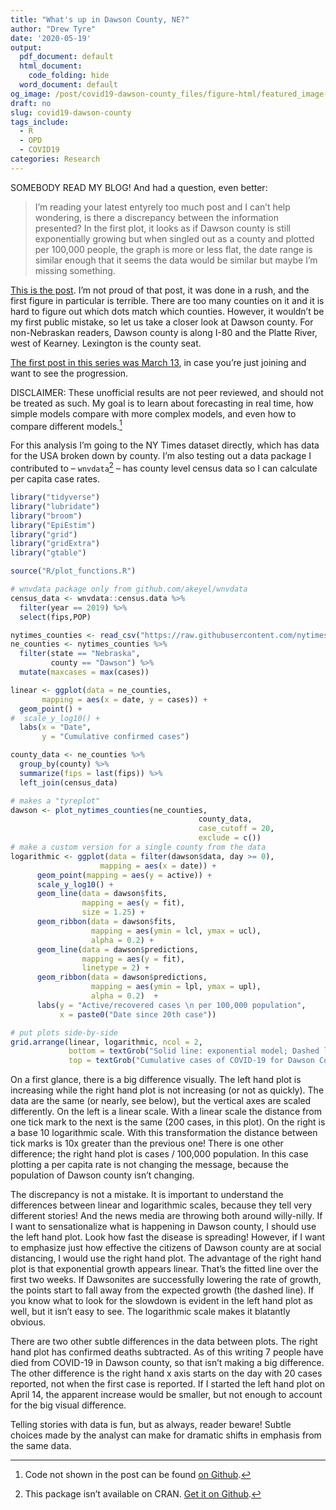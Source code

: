 ```yaml
---
title: "What's up in Dawson County, NE?"
author: "Drew Tyre"
date: '2020-05-19'
output:
  pdf_document: default
  html_document:
    code_folding: hide
  word_document: default
og_image: /post/covid19-dawson-county_files/figure-html/featured_image-1.png
draft: no
slug: covid19-dawson-county
tags_include:
  - R
  - OPD
  - COVID19
categories: Research
---
```


SOMEBODY READ MY BLOG! And had a question, even better:

>  I'm reading your latest entyrely too much post and I can't help wondering, is there a discrepancy between the information presented?  In the first plot, it looks as if Dawson county is still exponentially growing but when singled out as a county and plotted per 100,000 people, the graph is more or less flat, the date range is similar enough that it seems the data would be similar but maybe I'm missing something.

[This is the post](/post/covid19-nebraska-by-county/). I'm not proud of
that post, it was done in a rush, and the first figure in particular is terrible. There
are too many counties on it and it is hard to figure out which dots match which 
counties.
However, it wouldn't be my first public mistake, so let us take a closer look at 
Dawson county. For non-Nebraskan readers, Dawson county is along I-80 
and the Platte River, west of Kearney. Lexington is the county seat. 

[The first post in this series was March 13](/post/covid-19_and_r/), in case you're just joining and
want to see the progression. 

DISCLAIMER: These unofficial results are not peer reviewed, and should not be
treated as such. My goal is to learn about forecasting in real time, 
how simple models compare with more complex models, and even how to compare
different models.[^1] 

For this analysis I'm going to the NY Times dataset directly, which has data for the USA broken
down by county. I'm also testing out a data package I contributed to -- `wnvdata`[^2] -- 
has county level census 
data so I can calculate per capita case rates.

```r
library("tidyverse")
library("lubridate")
library("broom")
library("EpiEstim")
library("grid")
library("gridExtra")
library("gtable")

source("R/plot_functions.R")

# wnvdata package only from github.com/akeyel/wnvdata
census_data <- wnvdata::census.data %>% 
  filter(year == 2019) %>% 
  select(fips,POP) 

nytimes_counties <- read_csv("https://raw.githubusercontent.com/nytimes/covid-19-data/master/us-counties.csv")
ne_counties <- nytimes_counties %>% 
  filter(state == "Nebraska",
         county == "Dawson") %>% 
  mutate(maxcases = max(cases)) 

linear <- ggplot(data = ne_counties,
       mapping = aes(x = date, y = cases)) + 
  geom_point() +
#  scale_y_log10() +
  labs(x = "Date",
       y = "Cumulative confirmed cases") 

county_data <- ne_counties %>% 
  group_by(county) %>%
  summarize(fips = last(fips)) %>% 
  left_join(census_data)

# makes a "tyreplot"
dawson <- plot_nytimes_counties(ne_counties, 
                                          county_data,
                                          case_cutoff = 20,
                                          exclude = c())
# make a custom version for a single county from the data
logarithmic <- ggplot(data = filter(dawson$data, day >= 0),
                    mapping = aes(x = date)) + 
      geom_point(mapping = aes(y = active)) + 
      scale_y_log10() + 
      geom_line(data = dawson$fits,
                mapping = aes(y = fit),
                size = 1.25) +
      geom_ribbon(data = dawson$fits,
                  mapping = aes(ymin = lcl, ymax = ucl),
                  alpha = 0.2) +
      geom_line(data = dawson$predictions,
                mapping = aes(y = fit),
                linetype = 2) +
      geom_ribbon(data = dawson$predictions,
                  mapping = aes(ymin = lpl, ymax = upl),
                  alpha = 0.2)  +
      labs(y = "Active/recovered cases \n per 100,000 population", 
           x = paste0("Date since 20th case"))   

# put plots side-by-side
grid.arrange(linear, logarithmic, ncol = 2,
             bottom = textGrob("Solid line: exponential model; Dashed line: forecast cases with 95% prediction intervals.", hjust = 1, x = 1),
             top = textGrob("Cumulative cases of COVID-19 for Dawson County, NE. Data from NY Times"))
```

On a first glance, there is a big difference visually. The 
left hand plot is increasing while the right hand plot is 
not increasing (or not as quickly).
The data are the same (or nearly, see below), but the vertical axes are
scaled differently. On the left is a linear scale. With a linear scale the
distance from one tick mark to the next is the same (200 cases, in this plot).
On the right is a base 10 logarithmic scale. With this transformation the 
distance between tick marks is 10x greater than the previous one! There is
one other difference; the right hand plot is cases / 100,000 population. In this
case plotting a per capita rate is not changing the message, because the 
population of Dawson county isn't changing. 

The discrepancy is not a mistake. 
It is important to understand the differences between linear and 
logarithmic scales, because they tell very different stories! And the news
media are throwing both around willy-nilly. If I want to sensationalize what
is happening in Dawson county, I should use the left hand plot. Look how
fast the disease is spreading! However, if I want to emphasize just how effective 
the citizens of Dawson county are at social distancing, I would use the right
hand plot. The advantage of the right hand plot is that exponential growth
appears linear. That's the fitted line over the first two weeks. If 
Dawsonites are successfully lowering the rate of growth, the points start to 
fall away from the expected growth (the dashed line). If you know what to 
look for the slowdown is evident in the left hand plot as well, but it isn't
easy to see. The logarithmic scale makes it blatantly obvious. 

There are two other subtle differences in the data between plots. 
The right hand plot
has confirmed deaths subtracted. As of this writing 7 people have died
from COVID-19 in Dawson county, so that isn't making a big difference. The 
other difference is the right hand x axis starts on the day with 20 cases
reported, not when the first case is reported. If I started the left hand plot
on April 14, the apparent increase would be smaller, but not enough to 
account for the big visual difference. 

Telling stories with data is fun, but as always, reader beware! Subtle 
choices made by the analyst can make for dramatic shifts in emphasis from
the same data.

[^1]: Code not shown in the post can be found [on Github](https://github.com/rbind/cheap_shots).

[^2]: This package isn't available on CRAN. [Get it on Github](https://github.com/akeyel/wnvdata).

